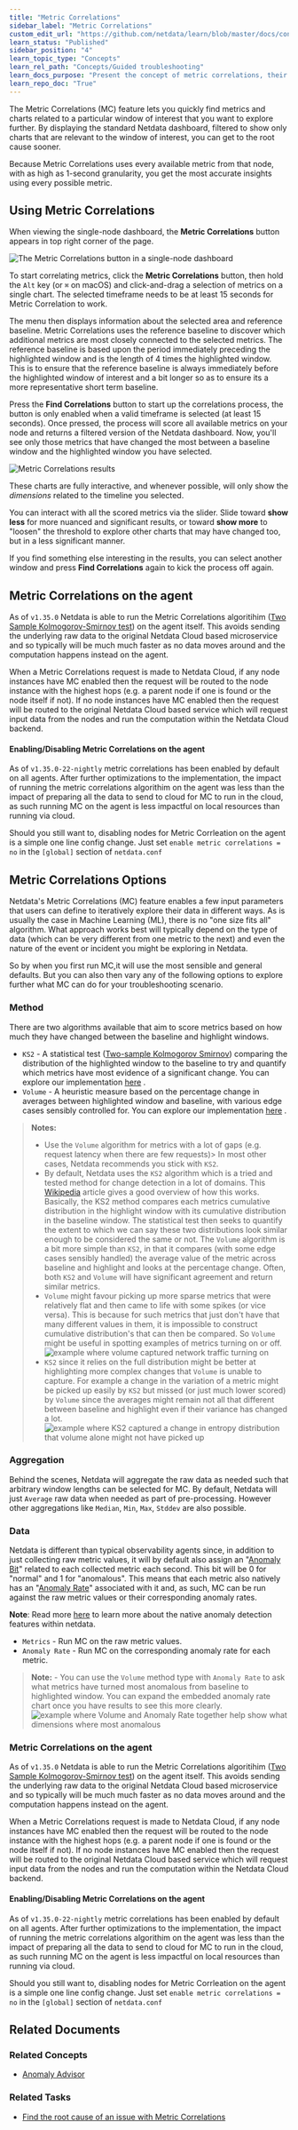 ```yaml
---
title: "Metric Correlations"
sidebar_label: "Metric Correlations"
custom_edit_url: "https://github.com/netdata/learn/blob/master/docs/concepts/machine-learning/metric-correlations.md"
learn_status: "Published"
sidebar_position: "4"
learn_topic_type: "Concepts"
learn_rel_path: "Concepts/Guided troubleshooting"
learn_docs_purpose: "Present the concept of metric correlations, their purpose and use cases"
learn_repo_doc: "True"
---
```



The Metric Correlations (MC) feature lets you quickly find metrics and charts related to a particular window of interest
that you want to explore further. By displaying the standard Netdata dashboard, filtered to show only charts that are
relevant to the window of interest, you can get to the root cause sooner.

Because Metric Correlations uses every available metric from that node, with as high as 1-second granularity, you get
the most accurate insights using every possible metric.

## Using Metric Correlations

When viewing the single-node dashboard, the **Metric Correlations** button appears in top right corner of the page.

![The Metric Correlations button in a single-node dashboard](https://user-images.githubusercontent.com/2178292/181750606-4dd5f216-ec83-46c9-92f8-b307264bfd9a.png)

To start correlating metrics, click the **Metric Correlations** button, then hold the `Alt` key (or `⌘` on macOS) and
click-and-drag a selection of metrics on a single chart. The selected timeframe needs to be at least 15 seconds for
Metric Correlation to work.

The menu then displays information about the selected area and reference baseline. Metric Correlations uses the
reference baseline to discover which additional metrics are most closely connected to the selected metrics. The
reference baseline is based upon the period immediately preceding the highlighted window and is the length of 4 times
the highlighted window. This is to ensure that the reference baseline is always immediately before the highlighted
window of interest and a bit longer so as to ensure its a more representative short term baseline.

Press the **Find Correlations** button to start up the correlations process, the button is only enabled when a valid
timeframe is selected (at least 15 seconds). Once pressed, the process will score all available metrics on your node and
returns a filtered version of the Netdata dashboard. Now, you'll see only those metrics that have changed the most
between a baseline window and the highlighted window you have selected.

![Metric Correlations results](https://user-images.githubusercontent.com/2178292/181751182-25e0890d-a5f4-4799-9936-1523603cf97d.png)

These charts are fully interactive, and whenever possible, will only show the _dimensions_ related to the timeline you
selected.

You can interact with all the scored metrics via the slider. Slide toward **show less** for more nuanced and significant
results, or toward **show more** to "loosen" the threshold to explore other charts that may have changed too, but in a
less significant manner.

If you find something else interesting in the results, you can select another window and press **Find Correlations**
again to kick the process off again.

## Metric Correlations on the agent

As of `v1.35.0` Netdata is able to run the Metric Correlations
algoritihim ([Two Sample Kolmogorov-Smirnov test](https://en.wikipedia.org/wiki/Kolmogorov%E2%80%93Smirnov_test#Two-sample_Kolmogorov%E2%80%93Smirnov_test))
on the agent itself. This avoids sending the underlying raw data to the original Netdata Cloud based microservice and so
typically will be much much faster as no data moves around and the computation happens instead on the agent.

When a Metric Correlations request is made to Netdata Cloud, if any node instances have MC enabled then the request will
be routed to the node instance with the highest hops (e.g. a parent node if one is found or the node itself if not). If
no node instances have MC enabled then the request will be routed to the original Netdata Cloud based service which will
request input data from the nodes and run the computation within the Netdata Cloud backend.

#### Enabling/Disabling Metric Correlations on the agent

As of `v1.35.0-22-nightly` metric correlations has been enabled by default on all agents. After further optimizations to
the implementation, the impact of running the metric correlations algorithim on the agent was less than the impact of
preparing all the data to send to cloud for MC to run in the cloud, as such running MC on the agent is less impactful on
local resources than running via cloud.

Should you still want to, disabling nodes for Metric Corrleation on the agent is a simple one line config change. Just
set `enable metric correlations = no` in the `[global]` section of `netdata.conf`

## Metric Correlations Options

Netdata's Metric Correlations (MC) feature enables a few input parameters that users can define to iteratively explore
their data in different ways. As is usually the case in Machine Learning (ML), there is no "one size fits all"
algorithm. What approach works best will typically depend on the type of data (which can be very different from one
metric to the next) and even the nature of the event or incident you might be exploring in Netdata.

So by when you first run MC,it will use the most sensible and general defaults. But you can also then vary any of the
following options to explore further what MC can do for your troubleshooting scenario.

### Method

There are two algorithms available that aim to score metrics based on how much they have changed between the baseline
and highlight windows.

- `KS2` - A statistical
  test ([Two-sample Kolmogorov Smirnov](https://en.wikipedia.org/wiki/Kolmogorov%E2%80%93Smirnov_test#Two-sample_Kolmogorov%E2%80%93Smirnov_test))
  comparing the distribution of the highlighted window to the baseline to try and quantify which metrics have most
  evidence of a significant change. You can explore our
  implementation [here](https://github.com/netdata/netdata/blob/d917f9831c0a1638ef4a56580f321eb6c9a88037/database/metric_correlations.c#L212)
  .
- `Volume` - A heuristic measure based on the percentage change in averages between highlighted window and baseline,
  with various edge cases sensibly controlled for. You can explore our
  implementation [here](https://github.com/netdata/netdata/blob/d917f9831c0a1638ef4a56580f321eb6c9a88037/database/metric_correlations.c#L516)
  .

> **Notes:**
> - Use the `Volume` algorithm for metrics with a lot of gaps (e.g. request latency when there are few requests)> In most other cases, Netdata recommends you stick with `KS2`.
> - By default, Netdata uses the `KS2` algorithm which is a tried and tested method for change detection in a lot of domains. This [Wikipedia](https://en.wikipedia.org/wiki/Kolmogorov%E2%80%93Smirnov_test) article gives a good overview of how this works. Basically, the KS2 method compares each metrics cumulative distribution in the highlight window with its cumulative distribution in the baseline window. The statistical test then seeks to quantify the extent to which we can say these two distributions look similar enough to be considered the same or not. The `Volume` algorithm is a bit more simple than `KS2`, in that it compares (with some edge cases sensibly handled) the average value of the metric across baseline and highlight and looks at the percentage change. Often, both `KS2` and `Volume` will have significant agreement and return similar metrics.
> - `Volume` might favour picking up more sparse metrics that were relatively flat and then came to life with some spikes (or vice versa). This is because for such metrics that just don't have that many different values in them, it is impossible to construct cumulative distribution's that can then be compared. So `Volume` might be useful in spotting examples of metrics turning on or off.
    ![example where volume captured network traffic turning on](https://user-images.githubusercontent.com/2178292/182336924-d02fd3d3-7f09-41da-9cfc-809d01396d9d.png)
> - `KS2` since it relies on the full distribution might be better at highlighting more complex changes that `Volume` is unable to capture. For example a change in the variation of a metric might be picked up easily by `KS2` but missed (or just much lower scored) by `Volume` since the averages might remain not all that different between baseline and highlight even if their variance has changed a lot.
    ![example where KS2 captured a change in entropy distribution that volume alone might not have picked up](https://user-images.githubusercontent.com/2178292/182338289-59b61e6b-089d-431c-bc8e-bd19ba6ad5a5.png)

### Aggregation

Behind the scenes, Netdata will aggregate the raw data as needed such that arbitrary window lengths can be selected for
MC. By default, Netdata will just `Average`
raw data when needed as part of pre-processing. However other aggregations like `Median`, `Min`, `Max`, `Stddev` are
also possible.

### Data

Netdata is different than typical observability agents since, in addition to just collecting raw metric values, it will
by default also assign an "[Anomaly Bit](/docs/agent/ml#anomaly-bit)" related to each collected metric each second. This
bit will be 0 for "normal" and 1 for "anomalous". This means that each metric also natively has
an "[Anomaly Rate](/docs/agent/ml#anomaly-rate)" associated with it and, as such, MC can be run against the raw metric
values or their corresponding anomaly rates.

**Note**: Read more [here](https://learn.netdata.cloud/guides/monitor/anomaly-detection) to learn more about the native
anomaly detection features within netdata.

- `Metrics` - Run MC on the raw metric values.
- `Anomaly Rate` - Run MC on the corresponding anomaly rate for each metric.

> **Note:** - You can use the `Volume` method type with `Anomaly Rate` to ask what metrics have turned most anomalous from baseline to highlighted window. You can expand the embedded anomaly rate chart once you have results to see this more clearly.
![example where Volume and Anomaly Rate together help show what dimensions where most anomalous](https://user-images.githubusercontent.com/2178292/182338666-6d19fa92-89d3-4d61-804c-8f10982114f5.png)

### Metric Correlations on the agent

As of `v1.35.0` Netdata is able to run the Metric Correlations algoritihim
([Two Sample Kolmogorov-Smirnov test](https://en.wikipedia.org/wiki/Kolmogorov%E2%80%93Smirnov_test#Two-sample_Kolmogorov%E2%80%93Smirnov_test))
on the agent itself. This avoids sending the underlying raw data to the original Netdata Cloud based microservice and so
typically will be much much faster as no data moves around and the computation happens instead on the agent.

When a Metric Correlations request is made to Netdata Cloud, if any node instances have MC enabled then the request will
be routed to the node instance with the highest hops (e.g. a parent node if one is found or the node itself if not). If
no node instances have MC enabled then the request will be routed to the original Netdata Cloud based service which will
request input data from the nodes and run the computation within the Netdata Cloud backend.

#### Enabling/Disabling Metric Correlations on the agent

As of `v1.35.0-22-nightly` metric correlations has been enabled by default on all agents. After further optimizations to
the implementation, the impact of running the metric correlations algorithim on the agent was less than the impact of
preparing all the data to send to cloud for MC to run in the cloud, as such running MC on the agent is less impactful on
local resources than running via cloud.

Should you still want to, disabling nodes for Metric Corrleation on the agent is a simple one line config change. Just
set `enable metric correlations = no` in the `[global]` section of `netdata.conf`

## Related Documents

### Related Concepts

- [Anomaly Advisor](https://github.com/netdata/netdata/blob/master/docs/concepts/guided-troubleshooting/machine-learning-powered-anomaly-advisor.md)

### Related Tasks

- [Find the root cause of an issue with Metric Correlations](https://github.com/netdata/netdata/blob/master/docs/tasks/operations/find-the-root-cause-of-an-issue-with-metric-correlations.md)


